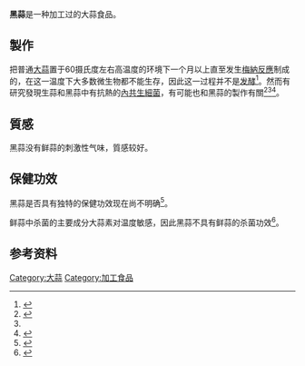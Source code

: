 {{Expand language|1=en|time=2020-04-19T10:19:37+00:00}}
'''黑蒜'''是一种加工过的大蒜食品。
==製作==

把普通[[大蒜|大蒜]]置于60摄氏度左右高温度的环境下一个月以上直至发生[[梅納反應|梅納反應]]制成的，在这一温度下大多数微生物都不能生存，因此这一过程并不是[[发酵|发酵]]<ref>{{cite web|author1=[http://www.guokr.com/i/1239530013/ 云无心]|title=黑蒜真有神奇功效吗？|url=http://www.guokr.com/article/439014|website=[[果壳网|果壳网]]|accessdate=2017-01-20|date=2014-08-18|archive-date=2020-06-13|archive-url=https://web.archive.org/web/20200613203523/https://www.guokr.com/article/439014/|dead-url=no}}</ref>。然而有研究發現生蒜和黑蒜中有抗熱的[[內共生細菌|內共生細菌]]，有可能也和黑蒜的製作有關<ref name="pmid28990361">{{cite journal | vauthors = Qiu Z, Lu X, Li N, Zhang M, Qiao X | title = Characterization of garlic endophytes isolated from the black garlic processing | journal = MicrobiologyOpen | volume = 7 | issue = 1 | pages = e00547| date = February 2018 | pmid = 28990361 | pmc = 5822338 | doi = 10.1002/mbo3.547 | quote = <small>Seven kinds of Bacillus were found from garlic and black garlic, respectively. Further studies demonstrated that the total bacteria and endophytes showed a sharp decrease firstly, followed by a rapid rise, then maintained at a certain level, and finally slowed down during the black garlic processing. B. subtilis, B. methylotrophicus, and B. amyloliquefaciens were the dominant strains. The selected strains were capable of fermenting glucose, lactose, sucrose, and garlic polysaccharide to produce acid but no gas, with a strong ability of heat resistance. The results indicated that there were a certain number of garlic endophytes during the black garlic processing, and Bacillus was the dominant strains under the conventional culture-dependent methods.</small>}}</ref><ref name="pmid28990361" /><ref name="pmid29579944">{{cite journal | vauthors = Qiu Z, Li N, Lu X, Zheng Z, Zhang M, Qiao X | title = Characterization of microbial community structure and metabolic potential using Illumina MiSeq platform during the black garlic processing | journal = Food Research International (Ottawa, Ont.) | volume = 106 | issue = | pages = 428–438 | date = April 2018 | pmid = 29579944 | doi = 10.1016/j.foodres.2017.12.081 }}</ref>。

== 質感 ==
黑蒜没有鲜蒜的刺激性气味，質感较好。

== 保健功效 ==
黑蒜是否具有独特的保健功效现在尚不明确<ref>{{cite web|author1=任磊磊|title=黑蒜比生蒜贵10倍 专家：营养价值被过分夸大|url=http://news.xinhuanet.com/food/2014-10/24/c_127135623.htm|website=[[新华网|新华网]]|accessdate=2017-01-20|date=2014年10月24日|deadurl=yes|archiveurl=https://web.archive.org/web/20170613231117/http://news.xinhuanet.com/food/2014-10/24/c_127135623.htm|archivedate=2017年6月13日}}</ref>。

鲜蒜中杀菌的主要成分大蒜素对温度敏感，因此黑蒜不具有鲜蒜的杀菌功效<ref>{{cite journal|last1=FUJISAWA|first1=Hiroyuki|last2=SUMA|first2=Kaoru|last3=ORIGUCHI|first3=Kana|last4=SEKI|first4=Taiichiro|last5=ARIGA|first5=Toyohiko|title=Thermostability of Allicin Determined by Chemical and Biological Assays|journal=Bioscience, Biotechnology, and Biochemistry|date=2014-05-22|volume=72|issue=11|pages=2877–2883|doi=10.1271/bbb.80381|url=http://www.tandfonline.com/doi/pdf/10.1271/bbb.80381|accessdate=2017-01-20|archive-date=2021-01-16|archive-url=https://web.archive.org/web/20210116153238/https://www.tandfonline.com/doi/pdf/10.1271/bbb.80381|dead-url=no}}</ref>。

==参考资料==
{{reflist}}

[[Category:大蒜|Category:大蒜]]
[[Category:加工食品|Category:加工食品]]